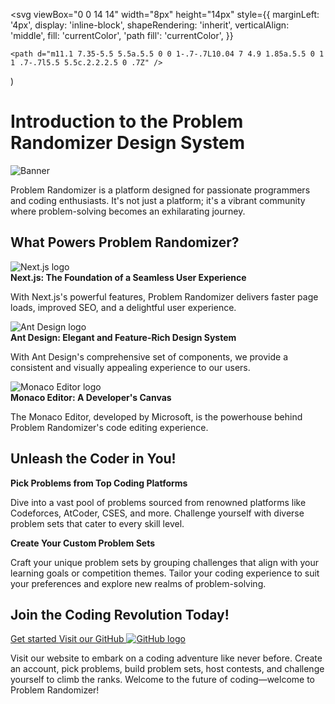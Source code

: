 


  <svg
    viewBox="0 0 14 14"
    width="8px"
    height="14px"
    style={{
      marginLeft: '4px',
      display: 'inline-block',
      shapeRendering: 'inherit',
      verticalAlign: 'middle',
      fill: 'currentColor',
      'path fill': 'currentColor',
    }}
  >
    <path d="m11.1 7.35-5.5 5.5a.5.5 0 0 1-.7-.7L10.04 7 4.9 1.85a.5.5 0 1 1 .7-.7l5.5 5.5c.2.2.2.5 0 .7Z" />
  </svg>
)

<Meta title="Introduction" />

<div className="pr-container">
  <div className="pr-section-title">
    <h1>Introduction to the Problem Randomizer Design System</h1>
    <div className="pr-banner">
      <Image width={32} height={32} layout="fixed" src={Banner} alt="Banner" />
    </div>
    <p>
      Problem Randomizer is a platform designed for passionate programmers and
      coding enthusiasts. It's not just a platform; it's a vibrant community
      where problem-solving becomes an exhilarating journey.
    </p>
  </div>
  <section>
    <h2>What Powers Problem Randomizer?</h2>
    <div className="pr-tech-stack-content">
      <div className="pr-tech-stack-item">
        <div className="pr-tech-stack-image">
          <Image
            width={100}
            height={100}
            layout="fixed"
            src={NextJS}
            alt="Next.js logo"
          />
        </div>
        <strong>Next.js: The Foundation of a Seamless User Experience</strong>
        <p>
          With Next.js's powerful features, Problem Randomizer delivers faster
          page loads, improved SEO, and a delightful user experience.
        </p>
      </div>
      <div className="pr-tech-stack-item">
        <div className="pr-tech-stack-image">
          <Image
            width={80}
            height={80}
            layout="fixed"
            src={AntDesign}
            alt="Ant Design logo"
          />
        </div>
        <strong>Ant Design: Elegant and Feature-Rich Design System</strong>
        <p>
          With Ant Design's comprehensive set of components, we provide a
          consistent and visually appealing experience to our users.
        </p>
      </div>
      <div className="pr-tech-stack-item">
        <div className="pr-tech-stack-image">
          <Image
            width={100}
            height={100}
            layout="fixed"
            src={MonacoEditor}
            alt="Monaco Editor logo"
          />
        </div>
        <strong>Monaco Editor: A Developer's Canvas</strong>
        <p>
          The Monaco Editor, developed by Microsoft, is the powerhouse behind
          Problem Randomizer's code editing experience.
        </p>
      </div>
    </div>
  </section>
  <section>
    <h2>Unleash the Coder in You!</h2>
    <div className="pr-features-content">
      <div>
        <strong>Pick Problems from Top Coding Platforms</strong>
        <p>
          Dive into a vast pool of problems sourced from renowned platforms like
          Codeforces, AtCoder, CSES, and more. Challenge yourself with diverse
          problem sets that cater to every skill level.
        </p>
      </div>
      <div>
        <strong>Create Your Custom Problem Sets</strong>
        <p>
          Craft your unique problem sets by grouping challenges that align with
          your learning goals or competition themes. Tailor your coding
          experience to suit your preferences and explore new realms of
          problem-solving.
        </p>
      </div>
    </div>
  </section>
  <section>
    <h2>Join the Coding Revolution Today!</h2>
    <div className="pr-join-content">
      <div className="pr-join-links">
        <a href="https://problem-randomizer.vercel.app" target="_blank">
          Get started
          <RightArrow />
        </a>
        <a href="https://github.com/problem-randomizer" target="_blank">
          Visit our GitHub
          <Image
            width={18}
            height={18}
            layout="fixed"
            src={Github}
            alt="GitHub logo"
          />
        </a>
      </div>
      <p>
        Visit our website to embark on a coding adventure like never before.
        Create an account, pick problems, build problem sets, host contests, and
        challenge yourself to climb the ranks. Welcome to the future of
        coding—welcome to Problem Randomizer!
      </p>
    </div>
  </section>
</div>

<style>
  {`
  p {
    font-size: 16px !important;
  }

  .pr-container {
    margin-bottom: 48px;
  }

  .pr-banner {
    border: 1px solid #E8E8E8;
    overflow: hidden;
  }

  .pr-banner img {
    width: 100%;
  }

  h1 {
    font-size: 52px !important;
    margin-bottom: 28px !important;
  }

  h2 {
    font-size: 28px !important;
    font-weight: 700 !important;
    margin-top: 28px !important;
    margin-bottom: 24px !important;
  }

  img {
    object-fit: cover;
  }

  .pr-tech-stack-content {
    display: flex;
    justify-content: center;
    align-items: flex-start;
    gap: 24px;
  }

  .pr-tech-stack-item p {
    font-size: 14px !important;
    margin-top: 8px !important;
    line-height: 128% !important;
  }

  .pr-tech-stack-image {
    height: 200px;
    display: flex;
    justify-content: center;
    align-items: center;
    border: 1px solid #E8E8E8;
    border-radius: 8px;
    margin-bottom: 12px;
  }

  .pr-tech-stack-content .pr-tech-stack-item:first-of-type .pr-tech-stack-image {
    background-color: #000;
  }

  .pr-tech-stack-content .pr-tech-stack-item:nth-of-type(2) .pr-tech-stack-image {
    background-color: rgb(165 180 252);
  }

  .pr-tech-stack-content .pr-tech-stack-item:nth-of-type(3) .pr-tech-stack-image {
    background-color: rgb(110 231 183);
  }

  .pr-features-content {
    display: flex;
    justify-content: center;
    align-items: flex-start;
    gap: 24px;
  }

  .pr-join-links {
    display: flex;
    flex-wrap: wrap;
    gap: 6px;
  }

  .pr-join-links > a {
    height: 48px;
    display: flex;
    padding: 4px 12px;
    align-items: center;
    gap: 6px;
    width: max-content;
    font-weight: 600;
  }

  .pr-join-links > a:first-child {
    background-image: linear-gradient(to right, rgb(59 130 246), rgb(29 78 216), rgb(124 58 237));
    color: #FFF;
  }

  .pr-join-links > a:first-child > p {
    color: #FFF;
  }

  .pr-join-links > a:nth-child(2) {
    border: 1px solid #000;
  }

  @media screen and (max-width: 767px) {
    h1 {
      font-size: 40px !important;
    }

    .pr-banner img {
      transform: scale(1.5);
    }
    
    .pr-tech-stack-content {
      flex-direction: column;
    }
  }

  @media screen and (max-width: 600px) {
    h1 {
      font-size: 32px !important;
    }

    h2 {
      font-size: 24px !important;
    }

    .pr-features-content {
      display: flex;
      flex-direction: column;
    }
  }
  `}
</style>
